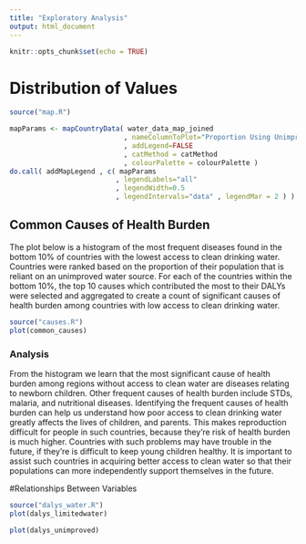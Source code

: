 ```yaml
---
title: "Exploratory Analysis"
output: html_document
---
```


```r
knitr::opts_chunk$set(echo = TRUE)
```
# Distribution of Values

```r
source("map.R")
```

```r
mapParams <- mapCountryData( water_data_map_joined
                            , nameColumnToPlot="Proportion Using Unimproved Sources of Drinking Water"
                            , addLegend=FALSE
                            , catMethod = catMethod
                            , colourPalette = colourPalette )
do.call( addMapLegend , c( mapParams
                          , legendLabels="all"
                          , legendWidth=0.5
                          , legendIntervals="data" , legendMar = 2 ) )
```

## Common Causes of Health Burden 

The plot below is a histogram of the most frequent diseases found in the bottom 10% of countries with the lowest access to clean drinking water. Countries were ranked based on the proportion of their population that is reliant on an unimproved water source. For each of the countries within the bottom 10%, the top 10 causes which contributed the most to their DALYs were selected and aggregated to create a count of significant causes of health burden among countries with low access to clean drinking water. 
```r
source("causes.R")
plot(common_causes)
```

### Analysis
From the histogram we learn that the most significant cause of health burden among regions without access to clean water are diseases relating to newborn children. Other frequent causes of health burden include STDs, malaria, and nutritional diseases. Identifying the frequent causes of health burden can help us understand how poor access to clean drinking water greatly affects the lives of children, and parents. This makes reproduction difficult for people in such countries, because they’re risk of health burden is much higher.  Countries with such problems may have trouble in the future, if they’re is difficult to keep young children healthy. It is important to assist such countries in acquiring better access to clean water so that their populations can more independently support themselves in the future. 

#Relationships Between Variables 
```r
source("dalys_water.R")
plot(dalys_limitedwater)

plot(dalys_unimproved)
```

